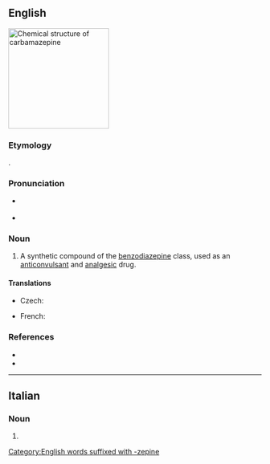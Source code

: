 ==English==
[[File:Carbamazepine Structure.svg|thumb|200px|Chemical structure of '''carbamazepine''']]
{{wikipedia}}

===Etymology===
{{blend|en|carbamoyl|benzazepine}}.

===Pronunciation===
* {{a|RP}} {{IPA|en|/ˌkɑː.bəˈmeɪ.zɪ.piːn/}}
* {{a|GA}} {{IPA|en|/ˌkɑɹ.bəˈmæz.əˌpin/}}

===Noun===
{{en-noun|~}}

# {{lb|en|pharmaceutical drug}} A synthetic compound of the [[benzodiazepine]] class, used as an [[anticonvulsant]] and [[analgesic]] drug.

====Translations====
{{trans-top|anticonvulsant drug}}
* Czech: {{t|cs|karbamazepin|m}}
{{trans-mid}}
* French: {{t+|fr|carbamazépine|f}}
{{trans-bottom}}

===References===
* {{R:Lexico}}
* {{R:Merriam-Webster Online}}

[[Category:English words suffixed with -zepine]]

----

==Italian==

===Noun===
{{head|it|noun form|g=f}}

# {{plural of|it|carbamazepina}}